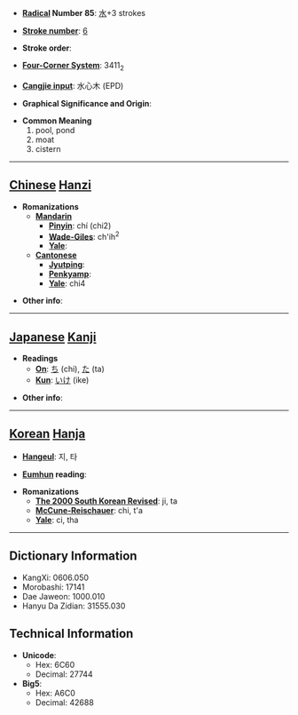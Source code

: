 * '''[[Wiktionary:Chinese radical index| Radical]] Number 85''': [[Wiktionary:Chinese radical index 水|水]]+3 strokes

* '''[[Wiktionary:Chinese total strokes index|Stroke number]]''': [[Wiktionary:Chinese total strokes index 6|6]]

* '''Stroke order''': 

* '''[[Wiktionary:Chinese four corner index|Four-Corner System]]''': 3411<sub>2</sub>

* '''[[Wiktionary:Chinese Cangjie index|Cangjie input]]''': 水心木 (EPD)

* '''Graphical Significance and Origin''': 

* '''Common Meaning'''
*#pool, pond
*# moat
*# cistern


----

== [[Chinese]] [[Hanzi]] ==

* '''Romanizations'''
** '''[[Mandarin]]'''
*** '''[[Pinyin]]''': chí (chi2)
*** '''[[Wade-Giles]]''': ch'ih<sup>2</sup>
*** '''[[Yale]]''': 
** '''[[Cantonese]]'''
*** '''[[Jyutping]]''':
*** '''[[Penkyamp]]''': 
*** '''[[Yale]]''': chi4

* '''Other info''': 

----

== [[Japanese]] [[Kanji]] ==

* '''Readings'''
** '''[[On]]''': [[ち]] (chi), [[た]] (ta)
** '''[[Kun]]''': [[いけ]] (ike)

* '''Other info''':  

----

== [[Korean]] [[Hanja]] ==

* '''[[Hangeul]]''': 지, 타

* '''[[Eumhun]] reading''': 

* '''Romanizations'''
** '''[[The 2000 South Korean Revised Romanization|The 2000 South Korean Revised]]''': ji, ta
** '''[[McCune-Reischauer]]''': chi, t'a
** '''[[Yale]]''': ci, tha

----

== Dictionary Information ==

* KangXi: 0606.050
* Morobashi: 17141
* Dae Jaweon: 1000.010
* Hanyu Da Zidian: 31555.030

== Technical Information ==

* '''Unicode''':
** Hex: 6C60
** Decimal: 27744
* '''Big5''':
** Hex: A6C0
** Decimal: 42688